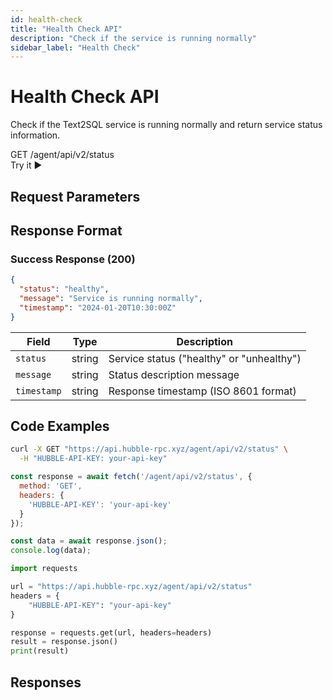 ```yaml
---
id: health-check
title: "Health Check API"
description: "Check if the service is running normally"
sidebar_label: "Health Check"
---
```



# Health Check API

Check if the Text2SQL service is running normally and return service status information.

<div className="api-header">
  <div className="api-info">
    <span className="api-method">GET</span>
    <span className="api-path">/agent/api/v2/status</span>
  </div>
  <ApiPlaygroundButton 
    initialApi="text2sql" 
    initialEndpoint="health-check"
    className="api-try-button"
  >
    Try it ▶
  </ApiPlaygroundButton>
</div>

## Request Parameters

<RequestParametersTable apiId="text2sql" endpointId="health-check" />

## Response Format

### Success Response (200)

```json
{
  "status": "healthy",
  "message": "Service is running normally",
  "timestamp": "2024-01-20T10:30:00Z"
}
```

| Field | Type | Description |
|-------|------|-------------|
| `status` | string | Service status ("healthy" or "unhealthy") |
| `message` | string | Status description message |
| `timestamp` | string | Response timestamp (ISO 8601 format) |

## Code Examples

<Tabs>
  <TabItem value="curl" label="cURL">

```bash
curl -X GET "https://api.hubble-rpc.xyz/agent/api/v2/status" \
  -H "HUBBLE-API-KEY: your-api-key"
```

  </TabItem>
  <TabItem value="javascript" label="JavaScript">

```javascript
const response = await fetch('/agent/api/v2/status', {
  method: 'GET',
  headers: { 
    'HUBBLE-API-KEY': 'your-api-key'
  }
});

const data = await response.json();
console.log(data);
```

  </TabItem>
  <TabItem value="python" label="Python">

```python
import requests

url = "https://api.hubble-rpc.xyz/agent/api/v2/status"
headers = {
    "HUBBLE-API-KEY": "your-api-key"
}

response = requests.get(url, headers=headers)
result = response.json()
print(result)
```

  </TabItem>
</Tabs>

## Responses

<ResponseTabs apiId="text2sql" endpointId="health-check" />
